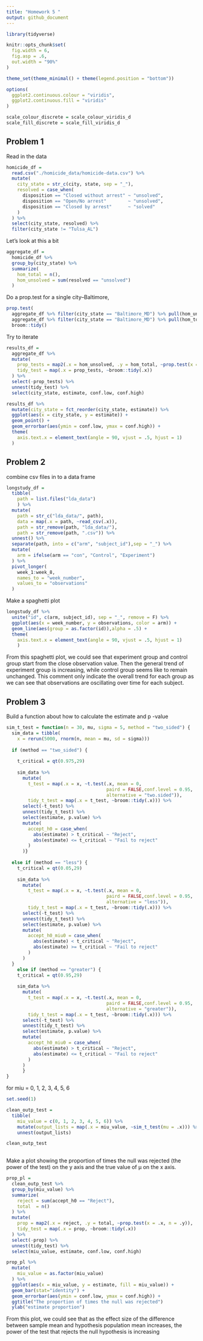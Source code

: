 ```yaml
---
title: "Homework 5 "
output: github_document
---
```


```r
library(tidyverse)

knitr::opts_chunk$set(
  fig.width = 6,
  fig.asp = .6,
  out.width = "90%"
)

theme_set(theme_minimal() + theme(legend.position = "bottom"))

options(
  ggplot2.continuous.colour = "viridis",
  ggplot2.continuous.fill = "viridis"
)

scale_colour_discrete = scale_colour_viridis_d
scale_fill_discrete = scale_fill_viridis_d
```

## Problem 1

Read in the data

```r
homicide_df = 
  read.csv("./homicide_data/homicide-data.csv") %>% 
  mutate(
    city_state = str_c(city, state, sep = "_"),
    resolved = case_when(
      disposition == "Closed without arrest" ~ "unsolved",
      disposition == "Open/No arrest"        ~ "unsolved",
      disposition == "Closed by arrest"      ~ "solved"
    )
  ) %>% 
  select(city_state, resolved) %>% 
  filter(city_state != "Tulsa_AL")
```

Let's look at this a bit

```r
aggregate_df = 
  homicide_df %>% 
  group_by(city_state) %>% 
  summarize(
    hom_total = n(),
    hom_unsolved = sum(resolved == "unsolved")
  )
```

Do a prop.test for a single city--Baltimore,

```r
prop.test(
  aggregate_df %>% filter(city_state == "Baltimore_MD") %>% pull(hom_unsolved),
  aggregate_df %>% filter(city_state == "Baltimore_MD") %>% pull(hom_total)) %>% 
  broom::tidy()
```

Try to iterate

```r
results_df = 
  aggregate_df %>% 
  mutate(
    prop_tests = map2(.x = hom_unsolved, .y = hom_total, ~prop.test(x = .x, n = .y)),
    tidy_test = map(.x = prop_tests, ~broom::tidy(.x))
  ) %>% 
  select(-prop_tests) %>% 
  unnest(tidy_test) %>% 
  select(city_state, estimate, conf.low, conf.high)
```


```r
results_df %>%
  mutate(city_state = fct_reorder(city_state, estimate)) %>% 
  ggplot(aes(x = city_state, y = estimate)) +
  geom_point() +
  geom_errorbar(aes(ymin = conf.low, ymax = conf.high)) + 
  theme(
    axis.text.x = element_text(angle = 90, vjust = .5, hjust = 1)
  )
```


## Problem 2

combine csv files in to a data frame
```r
longstudy_df = 
  tibble(
    path = list.files("lda_data")
    ) %>% 
  mutate(
    path = str_c("lda_data/", path),
    data = map(.x = path, ~read_csv(.x)),
    path = str_remove(path, "lda_data/"),
    path = str_remove(path, ".csv")) %>% 
  unnest() %>% 
  separate(path, into = c("arm", "subject_id"),sep = "_") %>% 
  mutate(
    arm = ifelse(arm == "con", "Control", "Experiment")
  ) %>% 
  pivot_longer(
    week_1:week_8,
    names_to = "week_number",
    values_to = "observations"
  )
```

Make a spaghetti plot

```r
longstudy_df %>% 
  unite("id", c(arm, subject_id), sep = "_", remove = F) %>% 
  ggplot(aes(x = week_number, y = observations, color = arm)) +
  geom_line(aes(group = as.factor(id)),alpha = .5) +
  theme(
    axis.text.x = element_text(angle = 90, vjust = .5, hjust = 1)
    )
```

From this spaghetti plot, we could see that experiment group and control group start from the close observation value. Then the general trend of experiment group is increasing, while control group seems like to remain unchanged. This comment only indicate the overall trend for each group as we can see that observations are oscillating over time for each subject.


## Problem 3

Build a function about how to calculate the estimate and p -value
```r
sim_t_test = function(n = 30, mu, sigma = 5, method = "two_sided") {
  sim_data = tibble(
    x = rerun(5000, rnorm(n, mean = mu, sd = sigma)))
  
  if (method == "two_sided") {
    
    t_critical = qt(0.975,29)
    
    sim_data %>% 
      mutate(
        t_test = map(.x = x, ~t.test(.x, mean = 0,
                                     paird = FALSE,conf.level = 0.95,
                                     alternative = "two.sided")),
        tidy_t_test = map(.x = t_test, ~broom::tidy(.x))) %>% 
      select(-t_test) %>% 
      unnest(tidy_t_test) %>% 
      select(estimate, p.value) %>% 
      mutate(
        accept_h0 = case_when(
          abs(estimate) > t_critical ~ "Reject",
          abs(estimate) <= t_critical ~ "Fail to reject"
        )
      )} 
  
  else if (method == "less") {
    t_critical = qt(0.05,29)
    
    sim_data %>% 
      mutate(
        t_test = map(.x = x, ~t.test(.x, mean = 0,
                                     paird = FALSE,conf.level = 0.95,
                                     alternative = "less")),
        tidy_t_test = map(.x = t_test, ~broom::tidy(.x))) %>% 
      select(-t_test) %>% 
      unnest(tidy_t_test) %>% 
      select(estimate, p.value) %>% 
      mutate(
        accept_h0_miu0 = case_when(
          abs(estimate) < t_critical ~ "Reject",
          abs(estimate) >= t_critical ~ "Fail to reject"
        )
      )
  }
    else if (method == "greater") {
    t_critical = qt(0.95,29)
    
    sim_data %>% 
      mutate(
        t_test = map(.x = x, ~t.test(.x, mean = 0,
                                     paird = FALSE,conf.level = 0.95,
                                     alternative = "greater")),
        tidy_t_test = map(.x = t_test, ~broom::tidy(.x))) %>% 
      select(-t_test) %>% 
      unnest(tidy_t_test) %>% 
      select(estimate, p.value) %>% 
      mutate(
        accept_h0_miu0 = case_when(
          abs(estimate) > t_critical ~ "Reject",
          abs(estimate) <= t_critical ~ "Fail to reject"
        )
      )
      }
}
```

for miu = 0, 1, 2, 3, 4, 5, 6
```r
set.seed(1)

clean_outp_test = 
  tibble(
    miu_value = c(0, 1, 2, 3, 4, 5, 6)) %>% 
    mutate(output_lists = map(.x = miu_value, ~sim_t_test(mu = .x))) %>% 
    unnest(output_lists)

clean_outp_test
   
```

Make a plot showing the proportion of times the null was rejected (the power of the test) on the y axis and the true value of μ on the x axis. 
```r
prop_pl =
  clean_outp_test %>% 
  group_by(miu_value) %>% 
  summarize(
    reject = sum(accept_h0 == "Reject"),
    total  = n()
  ) %>% 
  mutate(
    prop = map2(.x = reject, .y = total, ~prop.test(x = .x, n = .y)),
    tidy_test = map(.x = prop, ~broom::tidy(.x))
  ) %>% 
  select(-prop) %>% 
  unnest(tidy_test) %>% 
  select(miu_value, estimate, conf.low, conf.high)

prop_pl %>%
  mutate(
    miu_value = as.factor(miu_value)
  ) %>% 
  ggplot(aes(x = miu_value, y = estimate, fill = miu_value)) +
  geom_bar(stat="identity") +
  geom_errorbar(aes(ymin = conf.low, ymax = conf.high)) +
  ggtitle("The proportion of times the null was rejected")
  ylab("estimate proportion")

```

From this plot, we could see that as the effect size of the difference between sample mean and hypothesis population mean  increases, the power of the test that rejects the null hypothesis is increasing